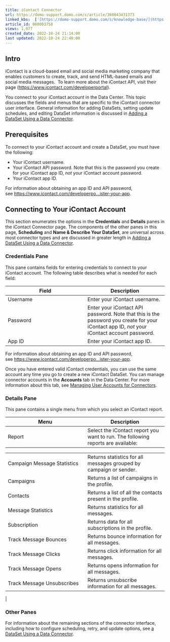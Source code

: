 ```yaml
---
title: iContact Connector
url: https://domo-support.domo.com/s/article/360043431373
linked_kbs:  ['[https://domo-support.domo.com/s/knowledge-base/](https://domo-support.domo.com/s/knowledge-base/)', '[https://domo-support.domo.com/s/](https://domo-support.domo.com/s/)', '[https://domo-support.domo.com/s/topic/0TO5w000000ZammGAC](https://domo-support.domo.com/s/topic/0TO5w000000ZammGAC)', '[https://domo-support.domo.com/s/topic/0TO5w000000ZanLGAS](https://domo-support.domo.com/s/topic/0TO5w000000ZanLGAS)', '[https://domo-support.domo.com/s/topic/0TO5w000000ZaoQGAS](https://domo-support.domo.com/s/topic/0TO5w000000ZaoQGAS)', '[https://domo-support.domo.com/s/article/360042926274](https://domo-support.domo.com/s/article/360042926274)', '[https://domo-support.domo.com/s/article/360042926054](https://domo-support.domo.com/s/article/360042926054)', '[https://domo-support.domo.com/s/article/360043431373](https://domo-support.domo.com/s/article/360043431373)', '[https://domo-support.domo.com/s/topic/0TO5w000000ZaoQGAS/api-connectors](https://domo-support.domo.com/s/topic/0TO5w000000ZaoQGAS/api-connectors)', '[https://domo-support.domo.com/s/article/360043429933](https://domo-support.domo.com/s/article/360043429933)', '[https://domo-support.domo.com/s/article/360043429953](https://domo-support.domo.com/s/article/360043429953)', '[https://domo-support.domo.com/s/article/360042925494](https://domo-support.domo.com/s/article/360042925494)', '[https://domo-support.domo.com/s/article/360043429913](https://domo-support.domo.com/s/article/360043429913)', '[https://domo-support.domo.com/s/article/4408174643607](https://domo-support.domo.com/s/article/4408174643607)', '[https://domo-support.domo.com/s/login/](https://domo-support.domo.com/s/login/)']
article_id: 000003758
views: 1,077
created_date: 2022-10-24 21:14:00
last updated: 2022-10-24 22:40:00
---
```




Intro
-----


iContact is a cloud-based email and social media marketing company that enables customers to create, track, and send HTML-based emails and social media messages.  To learn more about the iContact API, visit their page ([https://www.icontact.com/developerportal](https://www.icontact.com/developerportal "https://www.icontact.com/developerportal")).


You connect to your iContact account in the Data Center. This topic discusses the fields and menus that are specific to the iContact connector user interface. General information for adding DataSets, setting update schedules, and editing DataSet information is discussed in [Adding a DataSet Using a Data Connector](/s/article/360042926274).


Prerequisites
-------------


To connect to your iContact account and create a DataSet, you must have the following:


* Your iContact username.
* Your iContact API password. Note that this is the password you create for your iContact app ID, *not* your iContact account password.
* Your iContact app ID.


For information about obtaining an app ID and API password, see [https://www.icontact.com/developerpo...ister-your-app](https://www.icontact.com/developerportal/documentation/register-your-app "https://www.icontact.com/developerportal/documentation/register-your-app"). 


Connecting to Your iContact Account
-----------------------------------


This section enumerates the options in the **Credentials** and **Details** panes in the iContact Connector page. The components of the other panes in this page, **Scheduling** and **Name & Describe Your DataSet**, are universal across most connector types and are discussed in greater length in [Adding a DataSet Using a Data Connector](/s/article/360042926274 "Adding a DataSet Using a Data Connector").


### Credentials Pane


This pane contains fields for entering credentials to connect to your iContact account. The following table describes what is needed for each field:  




| Field | Description |
| --- | --- |
| Username | Enter your iContact username. |
| Password | Enter your iContact API password. Note that this is the password you create for your iContact app ID, *not* your iContact account password. |
| App ID | Enter your iContact app ID. |


For information about obtaining an app ID and API password, see [https://www.icontact.com/developerpo...ister-your-app](https://www.icontact.com/developerportal/documentation/register-your-app "https://www.icontact.com/developerportal/documentation/register-your-app"). 


Once you have entered valid iContact credentials, you can use the same account any time you go to create a new iContact DataSet. You can manage connector accounts in the **Accounts** tab in the Data Center. For more information about this tab, see [Managing User Accounts for Connectors](/s/article/360042926054 "Managing User Accounts for Connectors").


### Details Pane


This pane contains a single menu from which you select an iContact report.




| Menu | Description |
| --- | --- |
| Report | Select the iContact report you want to run. The following reports are available:

|  |  |
| --- | --- |
| Campaign Message Statistics | Returns statistics for all messages grouped by campaign or sender. |
| Campaigns | Returns a list of campaigns in the profile. |
| Contacts | Returns a list of all the contacts present in the profile. |
| Message Statistics | Returns statistics for all messages. |
| Subscription | Returns data for all subscriptions in the profile. |
| Track Message Bounces | Returns bounce information for all messages. |
| Track Message Clicks | Returns click information for all messages. |
| Track Message Opens | Returns opens information for all messages. |
| Track Message Unsubscribes | Returns unsubscribe information for all messages. |

 |


### Other Panes


For information about the remaining sections of the connector interface, including how to configure scheduling, retry, and update options, see [a DataSet Using a Data Connector](/s/article/360042926274 "Adding a DataSet Using a Data Connector").

